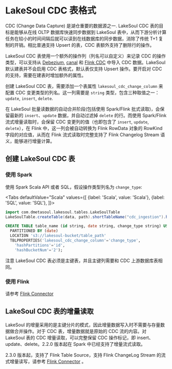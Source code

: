 
# LakeSoul CDC 表格式
CDC (Change Data Capture) 是湖仓重要的数据源之一. LakeSoul CDC 表的目标是能够从在线 OLTP 数据库快速同步数据到 LakeSoul 表中，从而下游分析计算任务在较小的时间间隔后就可以读到在线数据库的同步数据，消除了传统 T+1 复制的开销。相比普通支持 Upsert 的表，CDC 表额外支持了删除行的操作。

LakeSoul CDC 表使用一个额外的操作列（列名可以自定义）来记录 CDC 的操作类型，可以支持从 [Debezium](https://debezium.io/), [canal](https://github.com/alibaba/canal) 和 [Flink CDC](https://github.com/ververica/flink-cdc-connectors) 中导入 CDC 数据。LakeSoul 默认建表并不会启用 CDC 表格式，默认表仅支持 Upsert 操作。要开启对 CDC 的支持，需要在建表时增加额外的属性。

创建 LakeSoul CDC 表，需要添加一个表属性 `lakesoul_cdc_change_column` 来配置 CDC 变更类型的列名。这一列需要是 `string` 类型，包含三种取值之一： `update`, `insert`, `delete`.

在 LakeSoul 批量读数据的自动合并阶段(包括使用 Spark/Flink 批式读取)，会保留最新的 `insert`、`update` 数据，并自动过滤掉 `delete` 的行。而使用 Spark/Flink 流式增量读取时，会保留 CDC 变更列的值（也即包含了 `insert`, `update`, `delete`），在 Flink 中，这一列会被自动转换为 Flink RowData 对象的 RowKind 字段的对应值，从而在 Flink 流式读取时完整支持了 Flink Changelog Stream 语义，能够进行增量计算。

## 创建 LakeSoul CDC 表

### 使用 Spark
使用 Spark Scala API 或者 SQL，假设操作类型列名为 `change_type`:

<Tabs
    defaultValue="Scala"
    values={[
        {label: 'Scala', value: 'Scala'},
        {label: 'SQL', value: 'SQL'},
    ]}>
<TabItem value="Scala">

  ```scala
  import com.dmetasoul.lakesoul.tables.LakeSoulTable
  LakeSoulTable.createTable(data, path).shortTableName("cdc_ingestion").hashPartitions("id").hashBucketNum(2).rangePartitions("rangeid").tableProperty("lakesoul_cdc_change_column" -> "change_type").create()
  ```

</TabItem>
<TabItem value="SQL">

  ```sql
  CREATE TABLE table_name (id string, date string, change_type string) USING lakesoul
    PARTITIONED BY (date)
    LOCATION 's3://lakesoul-bucket/table_path'
    TBLPROPERTIES('lakesoul_cdc_change_column'='change_type',
      'hashPartitions'='id',
      'hashBucketNum'='2');
  ```

</TabItem>
</Tabs>

注意 LakeSoul CDC 表必须是主键表，并且主键列需要和 CDC 上游数据库表相同。

### 使用 Flink
请参考 [Flink Connector](../03-Usage%20Docs/06-flink-lakesoul-connector.md)

## LakeSoul CDC 表的增量读取

LakeSoul 的增量采用的是主键分片的模式，因此增量数据写入时不需要与存量数据做合并操作。对于 CDC 表，增量数据就是原始的 CDC 流的内容。对 LakeSoul 表的 CDC 增量读取，可以完整保留 CDC 操作标记，即 insert、update、delete。2.2.0 版本起在 Spark 中已经支持了增量流式读取。

2.3.0 版本起，支持了 Flink Table Source，支持 Flink ChangeLog Stream 的流式增量读写，请参考 [Flink Connector](../03-Usage%20Docs/06-flink-lakesoul-connector.md) 。
